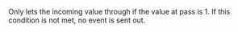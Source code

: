Only lets the incoming value through if the value at <span class="highlight">pass</span> is 1. If this condition is not met, no event is sent out.